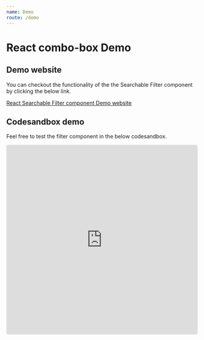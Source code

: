 ```yaml
---
name: Demo
route: /demo
---
```


# React combo-box Demo

## Demo website

You can checkout the functionality of the the Searchable Filter component by clicking the below link.

<a href='https://react-searchable-filter.netlify.app/' target="_blank">
  React Searchable Filter component Demo website
</a>

## Codesandbox demo

Feel free to test the filter component in the below codesandbox.

<iframe
  src='https://codesandbox.io/embed/holy-sky-u8pqo?fontsize=14&hidenavigation=1&theme=dark'
  style='width:100%; height:500px; border:0; border-radius: 4px; overflow:hidden;'
  title='holy-sky-u8pqo'
  allow='accelerometer; ambient-light-sensor; camera; encrypted-media; geolocation; gyroscope; hid; microphone; midi; payment; usb; vr; xr-spatial-tracking'
  sandbox='allow-forms allow-modals allow-popups allow-presentation allow-same-origin allow-scripts'
></iframe>
